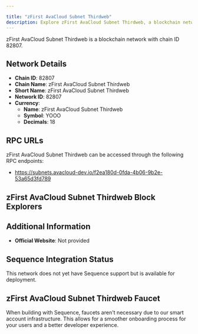 ```yaml
---

title: "zFirst AvaCloud Subnet Thirdweb"
description: Explore zFirst AvaCloud Subnet Thirdweb, a blockchain network with chain ID 82807. Learn about its native currency, zFirst AvaCloud Subnet Thirdweb, and how to interact with the network.
---
```




zFirst AvaCloud Subnet Thirdweb is a blockchain network with chain ID 82807.

## Network Details

- **Chain ID**: 82807
- **Chain Name**: zFirst AvaCloud Subnet Thirdweb
- **Short Name**: zFirst AvaCloud Subnet Thirdweb
- **Network ID**: 82807
- **Currency**: 
  - **Name**: zFirst AvaCloud Subnet Thirdweb
  - **Symbol**: YOOO
  - **Decimals**: 18

## RPC URLs

zFirst AvaCloud Subnet Thirdweb can be accessed through the following RPC endpoints:

- https://subnets.avacloud-dev.io/f2ea180d-0fda-4b06-9b2e-53a65d3fd789

## zFirst AvaCloud Subnet Thirdweb Block Explorers



## Additional Information

- **Official Website**: Not provided

## Sequence Integration Status

This network does not yet have Sequence support but is available for deployment.

## zFirst AvaCloud Subnet Thirdweb Faucet

When building with Sequence, faucets aren't necessary due to our smart account infrastructure. This allows for a smoother onboarding process for your users and a better developer experience.
